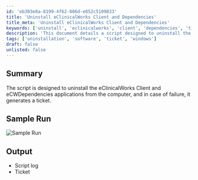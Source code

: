 ```yaml
---
id: 'eb303e8a-8199-4f62-806d-e852c5109833'
title: 'Uninstall eClinicalWorks Client and Dependencies'
title_meta: 'Uninstall eClinicalWorks Client and Dependencies'
keywords: ['uninstall', 'eclinicalworks', 'client', 'dependencies', 'ticket']
description: 'This document details a script designed to uninstall the eClinicalWorks Client and its associated eCWDependencies applications from a computer. If the uninstallation fails, the script generates a ticket for further assistance.'
tags: ['uninstallation', 'software', 'ticket', 'windows']
draft: false
unlisted: false
---
```

## Summary

The script is designed to uninstall the eClinicalWorks Client and eCWDependencies applications from the computer, and in case of failure, it generates a ticket.

## Sample Run

![Sample Run](../../../static/img/Uninstall-eClinicalWorks-and-eCWDependencies/image_1.png)

## Output

- Script log
- Ticket











